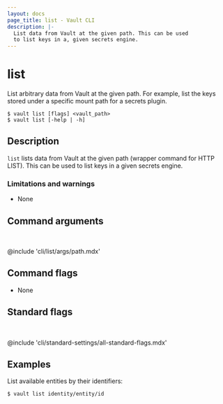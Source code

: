 ```yaml
---
layout: docs
page_title: list - Vault CLI
description: |-
  List data from Vault at the given path. This can be used
  to list keys in a, given secrets engine.
---
```


# list

List arbitrary data from Vault at the given path. For example, list the keys
stored under a specific mount path for a secrets plugin.

<CodeBlockConfig hideClipboard>

```shell-session
$ vault list [flags] <vault_path>
$ vault list [-help | -h]
```

</CodeBlockConfig>

## Description

`list` lists data from Vault at the given path (wrapper command for
HTTP LIST). This can be used to list keys in a given secrets engine.

### Limitations and warnings

- None

## Command arguments

<br />

@include 'cli/list/args/path.mdx'

## Command flags

- None

## Standard flags

<br />

@include 'cli/standard-settings/all-standard-flags.mdx'

## Examples

List available entities by their identifiers:

```shell-session
$ vault list identity/entity/id
```
